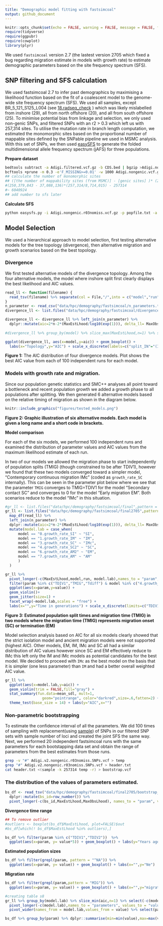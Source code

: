 ```yaml
---
title: "Demographic model fitting with fastsimcoal"
output: github_document
---
```


```r
knitr::opts_chunk$set(echo = FALSE, warning = FALSE, message = FALSE, fig.retina = 2)
require(tidyverse)
require(ggpubr)
require(cowplot)
library(plyr)
```

We used `fastsimcoal` version 2.7 (the lastest version 2705 which fixed a bug regarding migration estimate in models with growth rate) to estimate demographic parameters based on the site frequency spectrum (SFS). 

## SNP filtering and SFS calculation
We used fastsimcoal 2.7 to infer past demographics by maximising a likelihood function based on the fit of a coalescent model to the genome-wide site frequency spectrum (SFS). We used all samples, except BR_5_121_S125_L004 (see [18.radseq_check](18.radseq_check.md) ) which was likely mislabelled from inshore (29), all from north offshore (20), and all from south offshore (25). To minimise potential bias from linkage and selection, we only used non-genic SNPs, and filtered SNPs with an r2 > 0.3 which left us with 257,314 sites. To utilise the mutation rate in branch length computation, we estimated the monomorphic sites based on the proportional number of mappable sites defined by the SNPable pipeline we used in MSMC analysis. With this set of SNPs, we  then used [easySFS](https://github.com/isaacovercast/easySFS) to generate the folded multidimensional allele frequency spectrum (jAFS) for three populations. 

**Prepare dataset**
```bash
bedtools subtract -a Adigi.filtered.vcf.gz -b CDS.bed | bgzip >Adigi.nongenic.vcf.gz
bcftools +prune -m 0.3 -e'F_MISSING>=0.01' -w 1000 Adigi.nongenic.vcf.gz -o Adigi.nongenic.r03nomiss.vcf.gz
## calculate the number of monomorphic sites
## ([the number of mappability sites (from MSMC)] - [genic sites] )* (257,314/8,714,015) - SNPs
#(250,379,843 - 37,088,136)*(257,314/8,714,015) - 257314
#~ 6040924
## add number to sfs later
```

**Calculate SFS**
```bash
python easysfs.py -i Adigi.nongenic.r03nomiss.vcf.gz -p popfile.txt -a --GQ 20 --dtype int -o sfs --proj=58,40,52
```
## Model Selection

We used a hierarchical approach to model selection, first testing alternative models for the tree topology (divergence), then alternative migration and growth scenarios based on the best topology.

### Divergence
We first tested alternative models of the divergence topology. Among the four alternative models, the model where inshore split first clearly displays the best likelihood and AIC values.

```r
read_ll <- function(filename) {
  read_tsv(filename) %>% separate(col = File,"/",into = c("model","run"))
}
n_parameter <- read_csv("data/hpc/demography/fastsimcoal/n_parameters.txt", col_names = c("model","n"))
divergence_ll <- list.files("data/hpc/demography/fastsimcoal/divergence",pattern = ".*\\.param",full.names = T) %>% map_df(read_ll)

divergence_ll <- divergence_ll %>% left_join(n_parameter) %>% 
  dplyr::mutate(aic=2*n-2*(MaxEstLhood/log10(exp(1))), delta_ll= MaxObsLhood-MaxEstLhood) 
  
#divergence_ll %>% group_by(model) %>% slice_max(MaxEstLhood,n=1) %>% select(model, run, n, MaxEstLhood, aic) %>% knitr::kable()

ggplot(divergence_ll, aes(x=model,y=aic)) + geom_boxplot() +
  labs(x="Topology",y="AIC") + scale_x_discrete(labels=c("split_IN"="(IN,(NO,SO))","split_NO"="(NO,(IN,SO))","split_poly"="(IN,NO,SO)","split_SO"="(SO,(NO,IN))"))
```

**Figure 1:** The AIC distribution of four divergence models. Plot shows the best AIC value from each of 100 independent runs for each model.

### Models with growth rate and migration.

Since our population genetic statistics and SMC++ analyses all point toward a bottleneck and recent population growth we added a growth phase to all populations after splitting. We then generated 6 alternative models based on the relative timing of migration as shown in the diagram below. 

```r
knitr::include_graphics("figures/tested_models.png")
```

**Figure 2: Graphic illustration of six alternative models.  Each model is given a long name and a short code in brackets. **
 
**Model comparison**

For each of the six models, we performed 100 independent runs and examined the distribution of parameter values and AIC values from the maximum likelihood estimate of each run. 

In two of our models we allowed the migration phase to start independently of population splits (TMIG) (though constrained to be after TDIV1), however we found that these two models converged toward a simpler model, "Contemporary continuous migration IMc" (coded as `growth_rate_SC` internally). This can be seen in the parameter plot below where we see that the parameter `TMIG` converges to TMIG=TDIV1 for the model "Secondary contact SC" and converges to 0 for the model "Early migration EM".  Both scenarios reduce to the model "IMc" in this situation. 

```r
#gr_ll <- list.files("data/hpc/demography/fastsimcoal/final",pattern = ".*fixed\\.param",full.names = T) %>% 
gr_ll <- list.files("data/hpc/demography/fastsimcoal/final2705",pattern = ".*\\.param",full.names = T) %>%
  map_df(read_ll) %>% 
  left_join(n_parameter) %>% 
  dplyr::mutate(aic=2*n-2*(MaxEstLhood/log10(exp(1))), delta_ll= MaxObsLhood-MaxEstLhood,Tdiff=TDIV1-TMIG) %>% 
  mutate(model.lab = case_when(
      model == "0.growth_rate_SI" ~ "SI",
      model == "1.growth_rate_IM" ~ "IM",
      model == "3.growth_rate_SC" ~ "IMc",
      model == "4.growth_rate_SC2" ~ "SC",
      model == "6.growth_rate_AM2" ~ "EM",
      model == "7.growth_rate_AM" ~ "AM"
      )
  )

gr_ll %>% 
  pivot_longer(-c(MaxEstLhood,model,run, model.lab),names_to = "param",values_to = "value") %>% 
  filter(param %in% c("TDIV1","TMIG","Tdiff") & model %in% c("4.growth_rate_SC2","6.growth_rate_AM2")) %>% 
  ggplot(aes(x=param,y=value)) +
  geom_violin()+
  geom_jitter(size=1) + 
  facet_wrap(~model.lab,scales = "free") +
  labs(x="",y="Time in generations") + scale_x_discrete(limits=c("TDIV1","TMIG","Tdiff"),labels=c("Tdiff"="TDIV1-TMIG"))
```

**Figure 3: Estimated population split times and migration time (TMIG) in two models where the migration time (TMIG) represents migration onset (SC) or termination (EM)**


Model selection analysis based on AIC for all six models clearly showed that the strict isolation model and ancient migration models were not supported (highest AIC).  Other models, EM, IM, IMc and SC all had a similar distribution of AIC values however since SC and EM effectively reduce to IMc this left only the IM and IMc models as potential candidates for the best model. We decided to proceed with `IMc` as the best model on the basis that it is simpler (one less parameter) than `IM` and had a better overall weighted AIC value. 


```r
gr_ll %>% 
  ggplot(aes(x=model.lab,y=aic)) + 
  geom_violin(trim = FALSE,fill="gray") + 
  stat_summary(fun.data=mean_sdl, mult=1, 
                 geom="pointrange", color="darkred",size=.6,fatten=2) +
  theme_test(base_size = 14) + labs(y="AIC",x="")

```

<!--

#### Eventually, I used non-parametric bootstrapping, thus comment out this section

To obtain confidence intervals for the parameters in `IMc` we used a parametric bootstrapping approach. For this, we simulated 100 datasets by modifying the FREQ to DNA in parameter estimate file (`3.growth_rate_SC_maxL.par`) which maximise the likelihood. simulate 257,314 DNA fragments with size of 24bp.

```bash
fsc27 -i 3.growth_rate_SC_boot.par -n100 -j -m -s0 -x -I --foldedSFS -q -c12 -B12
```
Then we perform 20 independent runs for each of the bootstrap data using the same parameters for real data

```bash
fsc27 -t 3.growth_rate_SC_boot.tpl -e 3.growth_rate_SC_boot.est -n200000 -m -M -L50 -C2 -c16 -B16 -q
```
-->

### Non-parametric bootstrapping
To estimate the confidence interval of all the parameters. We did 100 times of sampling with replacement(using [sample](https://github.com/alexpreynolds/sample)) of SNPs in our filtered SNP sets with sample number of loci and created the joint SFS the same way. Next, we performed 20 independent fastsimcoal runs with the same parameters for each bootstapping data set and obtain the range of parameters from the best estimates from those runs.

```bash
grep -v "#" Adigi.v2.nongenic.r03nomiss.SNPs.vcf > temp
grep "#" Adigi.v2.nongenic.r03nomiss.SNPs.vcf > header.txt
cat header.txt <(sample -k 257314 temp -r) > bootstrap.vcf
```

### The distribution of the values of parameters estimated.

```r
bs_df <- read_tsv("data/hpc/demography/fastsimcoal/final2705/bootstrap_params.txt") %>% filter(TDIV1<9000)%>%
  dplyr::mutate(bs_id=row_number()) %>% 
  pivot_longer(-c(bs_id,MaxEstLhood,MaxObsLhood), names_to = "param", values_to = "value")
```

**Divergence time range**

```r
## To remove outlier
#outliers <- boxplot(bs_df$MaxEstLhood, plot=FALSE)$out
#bs_df[which(! bs_df$MaxEstLhood %in% outliers),]

bs_df %>% filter(param %in% c("TDIV1","TDIV2"))  %>% 
  ggplot(aes(x=param, y= value*5)) + geom_boxplot() + labs(y="Years ago",x="")

```

**Estimated population sizes**

```r
bs_df %>% filter(grepl(param, pattern = "^NA")) %>% 
  ggplot(aes(x=param, y= value)) + geom_boxplot() + labs(x="",y="Ne")
```

**Migration rate**

```r
bs_df %>% filter(grepl(param,pattern = "MIG")) %>% 
  ggplot(aes(x=param, y= value)) + geom_boxplot() + labs(x="",y="migration rate")
```


```r
#creating table s8
gr_ll %>% group_by(model.lab) %>% slice_min(aic,n=1) %>% select(-c(model,run)) %>% 
  pivot_longer(-c(model.lab),names_to = "parameters", values_to = "value") %>% 
  pivot_wider(names_from = model.lab,values_from = value) %>% select(parameters,SI,IM,IMc,SC,EM,AM) %>% write_tsv("table-s8.txt")

bs_df %>% group_by(param) %>% dplyr::summarise(min=min(value),max=max(value)) %>% write_tsv("table-s8b1.txt")
```
